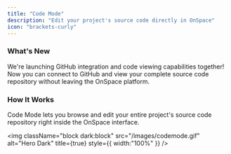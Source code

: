 ```yaml
---
title: "Code Mode"
description: "Edit your project's source code directly in OnSpace"
icon: "brackets-curly"
---
```


### What's New
We're launching GitHub integration and code viewing capabilities together\! Now you can connect to GitHub and view your complete source code repository without leaving the OnSpace platform.

### How It Works
Code Mode lets you browse and edit your entire project's source code repository right inside the OnSpace interface.

<img
  className="block dark:block"
  src="/images/codemode.gif"
  alt="Hero Dark"
  title={true}
  style={{ width:"100%" }}
/>